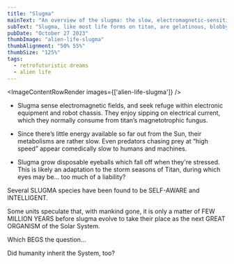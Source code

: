 ```yaml
---
title: "Slugma"
mainText: "An overview of the slugma: the slow, electromagnetic-sensitive alien life forms native to Saturn's moon, Titan."
subText: "Slugma, like most life forms on titan, are gelatinous, blobby, and slippery to the touch. Their bodies are an organic nutrient sac held together by tarp, electrical forces, and flexible tendons."
pubDate: "October 27 2023"
thumbImage: "alien-life-slugma"
thumbAlignment: "50% 55%"
thumbSize: "125%"
tags:
  - retrofuturistic dreams
  - alien life
---
```



<ImageContentRowRender 
  images={['alien-life-slugma']}
/>

- Slugma sense electromagnetic fields, and seek refuge within electronic equipment and robot chassis. They enjoy sipping on electrical current, which they normally consume from titan’s magnetotrophic fungus.

- Since there’s little energy available so far out from the Sun, their metabolisms are rather slow. Even predators chasing prey at “high speed” appear comedically slow to humans and machines.

- Slugma grow disposable eyeballs which fall off when they're stressed. This is likely an adaptation to the storm seasons of Titan, during which eyes may be... too much of a liability?

<QuoteContentRowRender author={AuthorUniserve} >
Several SLUGMA species have been found to be SELF-AWARE and INTELLIGENT. 

Some units speculate that, with mankind gone, it is only a matter of FEW MILLION YEARS before slugma evolve to take their place as the next GREAT ORGANISM of the Solar System.

Which BEGS the question...
</QuoteContentRowRender>

  <QuoteContentRowRender author={AuthorTerminal} left>
Did humanity inherit the System, too?
</QuoteContentRowRender>